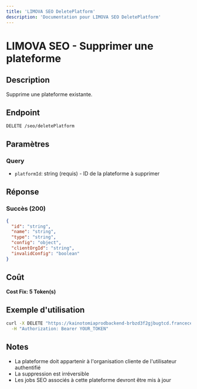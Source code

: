 ```yaml
---
title: 'LIMOVA SEO DeletePlatform'
description: 'Documentation pour LIMOVA SEO DeletePlatform'
---
```


# LIMOVA SEO - Supprimer une plateforme

## Description
Supprime une plateforme existante.

## Endpoint
```
DELETE /seo/deletePlatform
```

## Paramètres

### Query
- `platformId`: string (requis) - ID de la plateforme à supprimer

## Réponse

### Succès (200)
```json
{
  "id": "string",
  "name": "string",
  "type": "string",
  "config": "object",
  "clientOrgId": "string",
  "invalidConfig": "boolean"
}
```

## Coût
**Cost Fix: 5 Token(s)**

## Exemple d'utilisation

```bash
curl -X DELETE "https://kainotomiaprodbackend-brbzd3f2gjbugtcd.francecentral-01.azurewebsites.net/seo/deletePlatform?platformId=platform-id-123" \
  -H "Authorization: Bearer YOUR_TOKEN"
```

## Notes
- La plateforme doit appartenir à l'organisation cliente de l'utilisateur authentifié
- La suppression est irréversible
- Les jobs SEO associés à cette plateforme devront être mis à jour 

